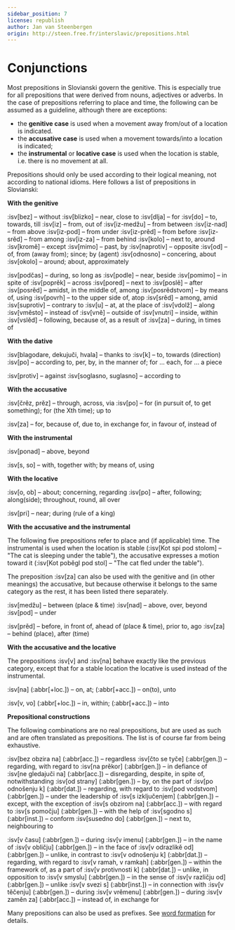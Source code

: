 ```yaml
---
sidebar_position: 7
license: republish
author: Jan van Steenbergen
origin: http://steen.free.fr/interslavic/prepositions.html
---
```


# Conjunctions

Most prepositions in Slovianski govern the genitive. This is especially true for all prepositions that were derived from nouns, adjectives or adverbs. In the case of prepositions referring to place and time, the following can be assumed as a guideline, although there are exceptions:

- the **genitive case** is used when a movement away from/out of a location is indicated.
- the **accusative case** is used when a movement towards/into a location is indicated;
- the **instrumental** or **locative case** is used when the location is stable, i.e. there is no movement at all.

Prepositions should only be used according to their logical meaning, not according to national idioms. Here follows a list of prepositions in Slovianski:

**With the genitive**

:isv[bez] – without
:isv[blizko] – near, close to
:isv[dlja] – for
:isv[do] – to, towards, till
:isv[iz] – from, out of
:isv[iz-medžu] – from between
:isv[iz-nad] – from above
:isv[iz-pod] – from under
:isv[iz-prěd] – from before
:isv[iz-srěd] – from among
:isv[iz-za] – from behind
:isv[kolo] – next to, around
:isv[kromě] – except
:isv[mimo] – past, by
:isv[naprotiv] – opposite
:isv[od] – of, from (away from); since; by (agent)
:isv[odnosno] – concering, about
:isv[okolo] – around; about, approximately

:isv[podčas] – during, so long as
:isv[podle] – near, beside
:isv[pomimo] – in spite of
:isv[poprěk] – across
:isv[pored] – next to
:isv[poslě] – after
:isv[posrěd] – amidst, in the middle of, among
:isv[posrědstvom] – by means of, using
:isv[povrh] – to the upper side of, atop
:isv[srěd] – among, amid
:isv[suprotiv] – contrary to
:isv[u] – at, at the place of
:isv[vdolž] – along
:isv[vměsto] – instead of
:isv[vně] – outside of
:isv[vnutri] – inside, within
:isv[vslěd] – following, because of, as a result of
:isv[za] – during, in times of

**With the dative**

:isv[blagodare, dekujuči, hvala] – thanks to
:isv[k] – to, towards (direction)
:isv[po] – according to, per, by, in the manner of; for ... each, for ... a piece

:isv[protiv] – against
:isv[soglasno, suglasno] – according to

**With the accusative**

:isv[črěz, prěz] – through, across, via
:isv[po] – for (in pursuit of, to get something); for (the Xth time); up to

:isv[za] – for, because of, due to, in exchange for, in favour of, instead of

**With the instrumental**

:isv[ponad] – above, beyond

:isv[s, so] – with, together with; by means of, using

**With the locative**

:isv[o, ob] – about; concerning, regarding
:isv[po] – after, following; along(side); throughout, round, all over

:isv[pri] – near; during (rule of a king)

**With the accusative and the instrumental**

The following five prepositions refer to place and (if applicable) time. The instrumental is used when the location is stable (:isv[Kot spi pod stolom] – "The cat is sleeping under the table"), the accusative expresses a motion toward it (:isv[Kot poběgl pod stol] – "The cat fled under the table").

The preposition :isv[za] can also be used with the genitive and (in other meanings) the accusative, but because otherwise it belongs to the same category as the rest, it has been listed there separately.

:isv[medžu] – between (place & time)
:isv[nad] – above, over, beyond
:isv[pod] – under

:isv[prěd] – before, in front of, ahead of (place & time), prior to, ago
:isv[za] – behind (place), after (time)

**With the accusative and the locative**

The prepositions :isv[v] and :isv[na] behave exactly like the previous category, except that for a stable location the locative is used instead of the instrumental.

:isv[na] (:abbr[+loc.]) – on, at; (:abbr[+acc.]) – on(to), unto

:isv[v, vo] (:abbr[+loc.]) – in, within; (:abbr[+acc.]) – into

**Prepositional constructions**

The following combinations are no real prepositions, but are used as such and are often translated as prepositions. The list is of course far from being exhaustive.

:isv[bez obzira na] (:abbr[acc.]) – regardless
:isv[čto se tyče] (:abbr[gen.]) – regarding, with regard to
:isv[na prěkor] (:abbr[gen.]) – in defiance of
:isv[ne gledajuči na] (:abbr[acc.]) – disregarding, despite, in spite of, notwithstanding
:isv[od strany] (:abbr[gen.]) – by, on the part of
:isv[po odnošenju k] (:abbr[dat.]) – regarding, with regard to
:isv[pod vodstvom] (:abbr[gen.]) – under the leadership of
:isv[s izključenjem] (:abbr[gen.]) – except, with the exception of
:isv[s obzirom na] (:abbr[acc.]) – with regard to
:isv[s pomočju] (:abbr[gen.]) – with the help of
:isv[sgodno s] (:abbr[inst.]) – conform
:isv[susedno do] (:abbr[gen.]) – next to, neighbouring to

:isv[v času] (:abbr[gen.]) – during
:isv[v imenu] (:abbr[gen.]) – in the name of
:isv[v obličju] (:abbr[gen.]) – in the face of
:isv[v odrazlikě od] (:abbr[gen.]) – unlike, in contrast to
:isv[v odnošenju k] (:abbr[dat.]) – regarding, with regard to
:isv[v ramah, v ramkah] (:abbr[gen.]) – within the framework of, as a part of
:isv[v protivnosti k] (:abbr[dat.]) – unlike, in opposition to
:isv[v smyslu] (:abbr[gen.]) – in the sense of
:isv[v različju od] (:abbr[gen.]) – unlike
:isv[v svezi s] (:abbr[inst.]) – in connection with
:isv[v těčenju] (:abbr[gen.]) – during
:isv[v vrěmenu] (:abbr[gen.]) – during
:isv[v zaměn za] (:abbr[acc.]) – instead of, in exchange for

Many prepositions can also be used as prefixes. See [word formation][1] for details.

[1]: ../vocabulary/word-formation.mdx#prefixes
